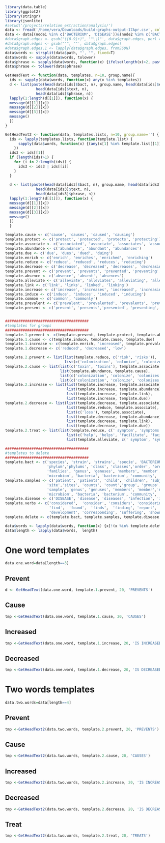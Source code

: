 ```r
library(data.table)
library(ggplot2)
library(stringr)
library(jsonlite)
#setwd('/projects/relation_extraction/analysis/')
data <- fread('/home/vera/Downloads/build-graphs-output-17Apr.csv', col.names = c('text', 'length', 'bact', 'disease', 'node1', 'node2', 'path', 'tags', 'graph.words', 'graph.tags', 'graph.edges'))
data <- data[(node1 %in% c('BACTERIUM', 'DISEASE'))&(node2 %in% c('BACTERIUM', 'DISEASE'))]
#data$graph.edges <- gsub("([0-9]+)", '"\\1"', data$graph.edges, perl = T)
#data$graph.edges <- gsub("'", '"', data$graph.edges)
#data$graph.edges.1 <- lapply(data$graph.edges, fromJSON)
data$words <- strsplit(data$path, "', '", fixed=T)
data$words <- sapply(data$words, tolower)
data$phrase <- sapply(data$words, function(x) {ifelse(length(x)>2, paste(x[2:(length(x)-1)], collapse=' '), '')})
data$phrase <- tolower(data$phrase)
```

```r
GetHeadText <- function(data, templates, n=10, group.name){
  ids <- sapply(data$words, function(x) any(x %in% templates))
  d <- list(paste(head(data[ids]$bact, n), group.name, head(data[ids]$disease, n)),
              head(data[ids]$text, n),  
              head(data[ids]$phrase, n))
  lapply(1:length(d[[1]]), function(x) {
  message(d[[1]][x])
  message(d[[2]][x])
  message(d[[3]][x])
  message()
  })
}

GetHeadText2 <- function(data, templates.lists, n=10, group.name='') {
  ids <- lapply(templates.lists, function(template.list) {
      sapply(data$words, function(x) {(any(x[1] %in% template.list[[1]])) & (any(x[2] %in% template.list[[2]]))})
    })
  ids3 <- ids[[1]]
  if (length(ids)>1) {
    for (i in 2:length(ids)) {
      ids3 <- ids3 | ids[[i]]
    }
  }
  
  d <- list(paste(head(data[ids3]$bact, n), group.name, head(data[ids3]$disease, n)),
              head(data[ids3]$text, n),  
              head(data[ids3]$phrase, n))
  lapply(1:length(d[[1]]), function(x) {
  message(d[[1]][x])
  message(d[[2]][x])
  message(d[[3]][x])
  message()
  })
  }

template.cause <- c('cause', 'causes', 'caused', 'causing')
template.protect <- c('protect', 'protected', 'protects', 'protecting')
template.associate <- c('associated', 'associate', 'associates', 'associating')
template.abundance <- c('abundance', 'abundant', 'abundances')
template.due <- c('due', 'dues', 'dued', 'duing')
template.enrich <- c('enrich', 'enriches', 'enriched', 'enriching')
template.reduce <- c('reduce', 'reduced', 'reduces', 'reducing')
template.decrease <- c('decrease', 'decreased', 'decreases', 'decreasing')
template.prevent <- c('prevent', 'prevents', 'prevented', 'preventing', 'pervention')
template.absence <- c('absence', 'absent', 'absences')
template.alleviate <- c('alleviate', 'alleviates', 'alleviating', 'alleviation', 'alleviated', 'alleviations')
template.link <- c('link', 'links', 'linked', 'linking')
template.increase <- c('increase', 'increases', 'increased', 'increasing')
template.induce <- c('induce', 'induces', 'induced', 'inducing')
template.common <- c('common', 'commonly')
template.prevalent <- c('prevalent', 'prevalented', 'prevalents', 'prevalenting')
template.present <- c('present', 'presents','presented', 'presenting', 'presence')


######################################
#templates for groups
######################################
template.1.prevent <- c(template.prevent, template.protect, template.absence)
template.1.cause <- c(template.induce, template.cause, template.due)
template.1.increase <- c(template.enrich, 'increased', template.prevalent, template.common, 'high')
template.1.decrease <- c('reduced', 'decreased', 'low')

template.2.prevent <- list(list(template.reduce, c('risk', 'risks')), 
                           list(c('colonization', 'colonize', 'colonizes'), template.prevent))
template.2.cause <- list(list(c('toxin', 'toxins'), template.associate),  
                         list(template.abundance, template.cause),
                         list(c('colonization', 'colonize', 'colonizes'), template.cause)
                         list(c('colonization', 'colonize', 'colonizes'), template.link))
template.2.increase <- list(list(template.increase, template.associate), 
                            list(template.increase, template.abundance), 
                            list(template.increase, template.link), 
                            list(template.increase, template.due))
template.2.decrease <- list(list(template.decrease, template.associate), 
                            list(template.reduce, template.associate), 
                            list(c('loss'), template.associate), 
                            list(template.decrease, template.abundance), 
                            list(template.decrease, template.link), 
                            list(template.decrease, template.due))
template.2.treat <- list(list(template.reduce, c(' symptom', 'symptoms')), 
                            list(c('help', 'helps', 'facilitate', 'facilitates'), template.alleviate), 
                            list(template.alleviate, c(' symptom', 'symptoms')))

######################################
#templates to delete
######################################
template.bact <- c('species', 'strain', 'strains', 'specie', 'BACTERIUM', 'OTU', 'members','member', 
                   'phylum','phylums', 'class', 'classes','order', 'orders', 'family',
                   'families', 'genus', 'genuses', 'members', 'member','microbiota', 
                   'microbiom', 'bacteria', 'bacterium', 'community', 'communities', 'pathogen', 'pathogens')
template.samples <- c('patient', 'patients', 'child', 'children', 'subject','subjects','cohort', 'cohorts',
                   'site','sites', 'counts', 'count','group', 'groups', 'samples',
                   'sample', 'genus', 'genuses', 'members', 'member','microbiota', 
                   'microbiom', 'bacteria', 'bacterium', 'community', 'communities')
template.disease <- c('DISEASE', 'disease', 'diseases', 'infection', 'infections')
template.verbs <- c('considered',  'consider', 'considers', 'considering', 'observe', 'observes', 'observed', 'observing', 
                    'find',  'found',  'finds',  'finding', 'report', 'reports', 'reported', 'reporting', 
                    'development', 'corresponding', 'suffering', 'shown')	
templete.delete <- c(template.bact, template.samples, template.disease, template.verbs)
```

```r
data$words <- lapply(data$words, function(x) {x[!(x %in% templete.delete)]})
data$length <- lapply(data$words,  length)
```

# One word templates
```r
data.one.word=data[length==3]
```
## Prevent
```r
d <- GetHeadText(data.one.word, template.1.prevent, 20, 'PREVENTS')
```
## Cause
```r
tmp <-GetHeadText(data.one.word, template.1.cause, 20, 'CAUSES')
```
## Increased
```r
tmp <-GetHeadText(data.one.word, template.1.increase, 20, 'IS INCREASED WITH')
```
## Decreased
```r
tmp <-GetHeadText(data.one.word, template.1.decrease, 20, 'IS DECREASED WHEN')
```

# Two words templates
```r
data.two.words=data[length==4]
```
## Prevent
```r
tmp <-GetHeadText2(data.two.words, template.2.prevent, 20, 'PREVENTS')
```
## Cause
```r
tmp <-GetHeadText2(data.two.words, template.2.cause, 20, 'CAUSES')
```
## Increased
```r
tmp <-GetHeadText2(data.two.words, template.2.increase, 20, 'IS INCREASED WHEN')
```
## Decreased
```r
tmp <-GetHeadText2(data.two.words, template.2.decrease, 20, 'IS DECREASED WHEN')
```
## Treat
```r
tmp <-GetHeadText2(data.two.words, template.2.treat, 20, 'TREATS')
```

